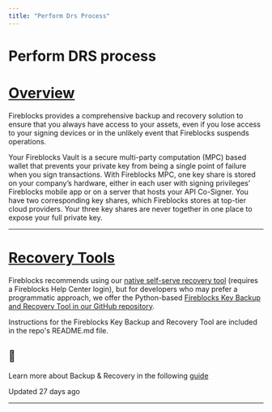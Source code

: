 ```yaml
---
title: "Perform Drs Process"
---
```

  
  # Perform DRS process

# [Overview](#overview)

Fireblocks provides a comprehensive backup and recovery solution to ensure that you always have access to your assets, even if you lose access to your signing devices or in the unlikely event that Fireblocks suspends operations.

Your Fireblocks Vault is a secure multi-party computation (MPC) based wallet that prevents your private key from being a single point of failure when you sign transactions. With Fireblocks MPC, one key share is stored on your company’s hardware, either in each user with signing privileges’ Fireblocks mobile app or on a server that hosts your API Co-Signer. You have two corresponding key shares, which Fireblocks stores at top-tier cloud providers. Your three key shares are never together in one place to expose your full private key.

  

* * *

  
# [Recovery Tools](#recovery-tools)

Fireblocks recommends using our [native self-serve recovery tool](https://support.fireblocks.io/hc/en-us/articles/12023480536732-Introduction-to-in-house-key-backup-and-recovery) (requires a Fireblocks Help Center login), but for developers who may prefer a programmatic approach, we offer the Python-based [Fireblocks Key Backup and Recovery Tool in our GitHub repository](https://github.com/fireblocks/fireblocks-key-recovery-tool).

Instructions for the Fireblocks Key Backup and Recovery Tool are included in the repo's README.md file.

  
<Info>

## 📘

Learn more about Backup & Recovery in the following [guide](https://support.fireblocks.io/hc/en-us/articles/360012223099-About-Backup-and-Recovery)



</Info>

Updated 27 days ago

* * *